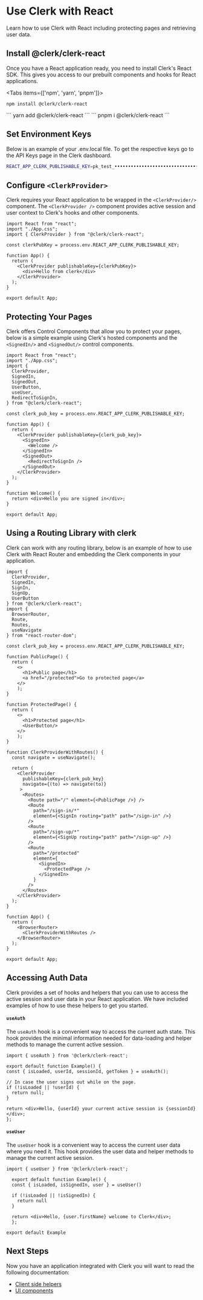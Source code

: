
# Use Clerk with React

Learn how to use Clerk with React including protecting pages and retrieving user data.

## Install @clerk/clerk-react

Once you have a React application ready, you need to install Clerk's React SDK. This gives you access to our prebuilt components and hooks for React applications.

<Tabs items={['npm', 'yarn', 'pnpm']}>
<Tab>
```
npm install @clerk/clerk-react
```
</Tab>
<Tab>
```
yarn add @clerk/clerk-react
```
</Tab>
<Tab>
```
pnpm i @clerk/clerk-react
```
</Tab>
</Tabs>

## Set Environment Keys

Below is an example of your .env.local file. To get the respective keys go to the API Keys page in the Clerk dashboard.

```sh copy filename=".env.local"
REACT_APP_CLERK_PUBLISHABLE_KEY=pk_test_••••••••••••••••••••••••••••••••••
```

## Configure `<ClerkProvider>`

Clerk requires your React application to be wrapped in the `<ClerkProvider/>` component. The `<ClerkProvider />` component provides active session and user context to Clerk's hooks and other components.

```tsx filename="app.tsx" copy
import React from "react";
import "./App.css";
import { ClerkProvider } from "@clerk/clerk-react";

const clerkPubKey = process.env.REACT_APP_CLERK_PUBLISHABLE_KEY;

function App() {
  return (
    <ClerkProvider publishableKey={clerkPubKey}>
      <div>Hello from clerk</div>
    </ClerkProvider>
  );
}

export default App;
```

## Protecting Your Pages

Clerk offers Control Components that allow you to protect your pages, below is a simple example using Clerk's hosted components and the `<SignedIn/>` and `<SignedOut/>`  control components.

```tsx filename="app.tsx" copy
import React from "react";
import "./App.css";
import {
  ClerkProvider,
  SignedIn,
  SignedOut,
  UserButton,
  useUser,
  RedirectToSignIn,
} from "@clerk/clerk-react";

const clerk_pub_key = process.env.REACT_APP_CLERK_PUBLISHABLE_KEY;

function App() {
  return (
    <ClerkProvider publishableKey={clerk_pub_key}>
      <SignedIn>
        <Welcome />
      </SignedIn>
      <SignedOut>
        <RedirectToSignIn />
      </SignedOut>
    </ClerkProvider>
  );
}

function Welcome() {
  return <div>Hello you are signed in</div>;
}

export default App;
```

## Using a Routing Library with clerk

Clerk can work with any routing library, below is an example of how to use Clerk with React Router and embedding the Clerk components in your application.

```tsx filename="app.tsx" copy
import {
  ClerkProvider,
  SignedIn,
  SignIn,
  SignUp,
  UserButton
} from "@clerk/clerk-react";
import {
  BrowserRouter,
  Route,
  Routes,
  useNavigate
} from "react-router-dom";

const clerk_pub_key = process.env.REACT_APP_CLERK_PUBLISHABLE_KEY;

function PublicPage() {
  return (
    <>
      <h1>Public page</h1>
      <a href="/protected">Go to protected page</a>
    </>
    );
}

function ProtectedPage() {
  return (
    <>
      <h1>Protected page</h1>
      <UserButton/>
    </>
    );
}

function ClerkProviderWithRoutes() {
  const navigate = useNavigate();

  return (
    <ClerkProvider 
      publishableKey={clerk_pub_key} 
      navigate={(to) => navigate(to)}
     >
      <Routes>
        <Route path="/" element={<PublicPage />} />
        <Route
          path="/sign-in/*"
          element={<SignIn routing="path" path="/sign-in" />}
        />
        <Route
          path="/sign-up/*"
          element={<SignUp routing="path" path="/sign-up" />}
        />
        <Route
          path="/protected"
          element={
            <SignedIn>
              <ProtectedPage />
            </SignedIn>
          }
        />
      </Routes>
    </ClerkProvider>
  );
}

function App() {
  return (
    <BrowserRouter>
      <ClerkProviderWithRoutes />
    </BrowserRouter>
  );
}

export default App;
```
## Accessing Auth Data

Clerk provides a set of hooks and helpers that you can use to access the active session and user data in your React application. We have included examples of how to use these helpers to get you started.

#### `useAuth`

The `useAuth` hook is a convenient way to access the current auth state. This hook provides the minimal information needed for data-loading and helper methods to manage the current active session.
  
  ```tsx copy filename="pages/example.tsx"
  import { useAuth } from '@clerk/clerk-react';

  export default function Example() {
  const { isLoaded, userId, sessionId, getToken } = useAuth();
  
  // In case the user signs out while on the page.
  if (!isLoaded || !userId) {
    return null;
  }

  return <div>Hello, {userId} your current active session is {sessionId}</div>;
  };
  ```

#### `useUser`


The `useUser` hook is a convenient way to access the current user data where you need it. This hook provides the user data and helper methods to manage the current active session.

```tsx copy filename="pages/example.tsx"
import { useUser } from '@clerk/clerk-react';

  export default function Example() {
  const { isLoaded, isSignedIn, user } = useUser()

  if (!isLoaded || !isSignedIn) {
    return null
  }

  return <div>Hello, {user.firstName} welcome to Clerk</div>;
  };

export default Example
````

## Next Steps

Now you have an application integrated with Clerk you will want to read the following documentation:

- [Client side helpers](/sdk/shared/use-auth)
- [UI components](/components/authentication/sign-in)